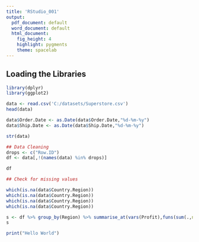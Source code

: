 ```yaml
---
title: 'RStudio_001'
output:
  pdf_document: default
  word_document: default
  html_document:
    fig_height: 4
    highlight: pygments
    theme: spacelab
---
```


## Loading the Libraries
```r
library(dplyr)
library(ggplot2)

```

```r
data <- read.csv('C:/datasets/Superstore.csv')
head(data)
```



```r
data$Order.Date <- as.Date(data$Order.Date,"%d-%m-%y")
data$Ship.Date <- as.Date(data$Ship.Date,"%d-%m-%y")

```

```r
str(data)
```

```r
## Data Cleaning
drops <- c("Row.ID")
df <- data[,!(names(data) %in% drops)]
```

```r
df
```

```r
## Check for missing values

which(is.na(data$Country.Region))
which(is.na(data$Country.Region))
which(is.na(data$Country.Region))
which(is.na(data$Country.Region))
```


```r
s <- df %>% group_by(Region) %>% summarise_at(vars(Profit),funs(sum(.,na.rm=TRUE)))
s
```

```r
print("Hello World")
```